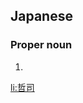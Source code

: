 ==Japanese==
{{ja-kanjitab|てつ|じ|yomi=o}}

===Proper noun===
{{ja-pos|proper|てつじ}}

# {{given name|male|lang=ja|sort=てつじ}}

[[li:哲司]]